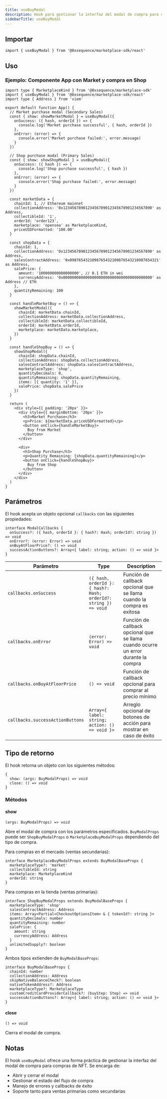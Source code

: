 ```yaml
---
title: useBuyModal
description: Hook para gestionar la interfaz del modal de compra para compras de NFT
sidebarTitle: useBuyModal
---
```


## Importar

```tsx
import { useBuyModal } from '@0xsequence/marketplace-sdk/react'
```

## Uso

### Ejemplo: Componente App con Market y compra en Shop

```tsx
import type { MarketplaceKind } from '@0xsequence/marketplace-sdk'
import { useBuyModal } from '@0xsequence/marketplace-sdk/react'
import type { Address } from 'viem'

export default function App() {
  // Market purchase modal (Secondary Sales)
  const { show: showMarketModal } = useBuyModal({
    onSuccess: ({ hash, orderId }) => {
      console.log('Market purchase successful', { hash, orderId })
    },
    onError: (error) => {
      console.error('Market purchase failed:', error.message)
    }
  })

  // Shop purchase modal (Primary Sales)
  const { show: showShopModal } = useBuyModal({
    onSuccess: ({ hash }) => {
      console.log('Shop purchase successful', { hash })
    },
    onError: (error) => {
      console.error('Shop purchase failed:', error.message)
    }
  })

  const marketData = {
    chainId: 1, // Ethereum mainnet
    collectionAddress: '0x1234567890123456789012345678901234567890' as Address,
    collectibleId: '1',
    orderId: 'order123',
    marketplace: 'opensea' as MarketplaceKind,
    priceUSDFormatted: '100.00'
  }

  const shopData = {
    chainId: 1,
    collectionAddress: '0x1234567890123456789012345678901234567890' as Address,
    salesContractAddress: '0x0987654321098765432109876543210987654321' as Address,
    salePrice: {
      amount: '100000000000000000', // 0.1 ETH in wei
      currencyAddress: '0x0000000000000000000000000000000000000000' as Address // ETH
    },
    quantityRemaining: 100
  }

  const handleMarketBuy = () => {
    showMarketModal({
      chainId: marketData.chainId,
      collectionAddress: marketData.collectionAddress,
      collectibleId: marketData.collectibleId,
      orderId: marketData.orderId,
      marketplace: marketData.marketplace,
    })
  }

  const handleShopBuy = () => {
    showShopModal({
      chainId: shopData.chainId,
      collectionAddress: shopData.collectionAddress,
      salesContractAddress: shopData.salesContractAddress,
      marketplaceType: 'shop',
      quantityDecimals: 0,
      quantityRemaining: shopData.quantityRemaining,
      items: [{ quantity: '1' }],
      salePrice: shopData.salePrice
    })
  }

  return (
    <div style={{ padding: '20px' }}>
      <div style={{ marginBottom: '20px' }}>
        <h3>Market Purchase</h3>
        <p>Price: ${marketData.priceUSDFormatted}</p>
        <button onClick={handleMarketBuy}>
          Buy from Market
        </button>
      </div>

      <div>
        <h3>Shop Purchase</h3>
        <p>Quantity Remaining: {shopData.quantityRemaining}</p>
        <button onClick={handleShopBuy}>
          Buy from Shop
        </button>
      </div>
    </div>
  )
}
```

## Parámetros
El hook acepta un objeto opcional `callbacks` con las siguientes propiedades:

```tsx
interface ModalCallbacks {
  onSuccess?: ({ hash, orderId }: { hash?: Hash; orderId?: string }) => void
  onError?: (error: Error) => void
  onBuyAtFloorPrice?: () => void
  successActionButtons?: Array<{ label: string; action: () => void }>
}
```

| Parámetro                        | Type                                                             | Description                                                                        |
| -------------------------------- | ---------------------------------------------------------------- | ---------------------------------------------------------------------------------- |
| `callbacks.onSuccess`            | `({ hash, orderId }: { hash?: Hash; orderId?: string }) => void` | Función de callback opcional que se llama cuando la compra es exitosa              |
| `callbacks.onError`              | `(error: Error) => void`                                         | Función de callback opcional que se llama cuando ocurre un error durante la compra |
| `callbacks.onBuyAtFloorPrice`    | `() => void`                                                     | Función de callback opcional para comprar al precio mínimo                         |
| `callbacks.successActionButtons` | `Array<{ label: string; action: () => void }>`                   | Arreglo opcional de botones de acción para mostrar en caso de éxito                |

## Tipo de retorno
El hook retorna un objeto con los siguientes métodos:

```tsx
{
  show: (args: BuyModalProps) => void
  close: () => void
}
```

### Métodos

#### show
`(args: BuyModalProps) => void`

Abre el modal de compra con los parámetros especificados. `BuyModalProps` puede ser `ShopBuyModalProps` o `MarketplaceBuyModalProps` dependiendo del tipo de compra.

Para compras en el mercado (ventas secundarias):

```tsx
interface MarketplaceBuyModalProps extends BuyModalBaseProps {
  marketplaceType?: 'market'
  collectibleId: string
  marketplace: MarketplaceKind
  orderId: string
}
```

Para compras en la tienda (ventas primarias):

```tsx
interface ShopBuyModalProps extends BuyModalBaseProps {
  marketplaceType: 'shop'
  salesContractAddress: Address
  items: Array<Partial<CheckoutOptionsItem> & { tokenId?: string }>
  quantityDecimals: number
  quantityRemaining: number
  salePrice: {
    amount: string
    currencyAddress: Address
  }
  unlimitedSupply?: boolean
}
```

Ambos tipos extienden de `BuyModalBaseProps`:

```tsx
interface BuyModalBaseProps {
  chainId: number
  collectionAddress: Address
  skipNativeBalanceCheck?: boolean
  nativeTokenAddress?: Address
  marketplaceType?: MarketplaceType
  customCreditCardProviderCallback?: (buyStep: Step) => void
  successActionButtons?: Array<{ label: string; action: () => void }>
}
```

#### close
`() => void`

Cierra el modal de compra.

## Notas
El hook `useBuyModal` ofrece una forma práctica de gestionar la interfaz del modal de compra para compras de NFT. Se encarga de:
- Abrir y cerrar el modal
- Gestionar el estado del flujo de compra
- Manejo de errores y callbacks de éxito
- Soporte tanto para ventas primarias como secundarias